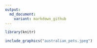 ```yaml
---
output: 
  md_document:
    variant: markdown_github
---
```


```r
library(knitr)
```

```r
include_graphics("australian_pets.jpeg")
```
